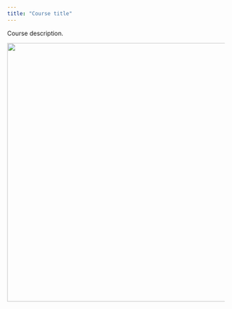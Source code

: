 ```yaml
---
title: "Course title"
---
```


Course description.

![](images/background.png){fig-alt="A series of six, generic data visualizations: a scatterplot, a density plot, a contour plot, a line plot, a box plot, and another scatterplot." width="600"}